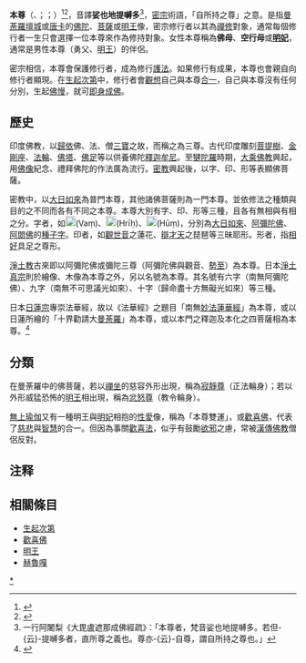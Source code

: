 {{漢傳密宗}}{{藏传佛教}}
{{主條目消歧義|本條目介紹的是[[佛教|佛教]][[密宗|密宗]]術語。對於「自稱」，請見「[[第一人稱|第一人稱]]」。}}

'''本尊'''（{{lang-sa|स्वेष्टदेवता|Sveṣṭadevatā}}、{{lang-sa|इष्टदेवता|Iṣṭadevatā}}；{{jpn|j=本尊|kn=ほんぞん|rm=honzon}}；{{bo|z=ཡི་དམ|w=''yi dam''}}）<ref>{{cite web|title=स्वेष्ट - словарь санскрита|url=http://learnsanskrit.ru/lexeme/4965f21c32e34ba6a972b19befe55dad.html|quote=/sveṣṭa/ (/sva + iṣṭa/)……dear to one's self|accessdate=2020-05-14|archive-date=2020-01-08|archive-url=https://web.archive.org/web/20200108035342/http://www.learnsanskrit.ru/lexeme/4965f21c32e34ba6a972b19befe55dad.html|dead-url=no}}</ref><ref>{{cite web |title=Digital Dictionary of Buddhism - 本尊 |url=http://www.buddhism-dict.net/ddb/pcache/67id(b672c-5c0a).html |access-date=2020-05-14 |archive-date=2020-11-16 |archive-url=https://web.archive.org/web/20201116213157/http://www.buddhism-dict.net/ddb/pcache/67id%28b672c-5c0a%29.html |dead-url=no }}</ref>，音譯'''娑也地提嚩多'''<ref>一行阿闍梨《大毘盧遮那成佛經疏》：「本尊者，梵音娑也地提嚩多。若但-{云}-提嚩多者，直所尊之義也。尊亦-{云}-自尊，謂自所持之尊也。」</ref>，[[密宗|密宗]]術語，「自所持之尊」之意。是指[[曼荼羅|曼荼羅]][[壇城|壇城]]或[[唐卡|唐卡]]的[[佛陀|佛陀]]、[[菩薩|菩薩]]或[[明王|明王]]像，密宗修行者以其為[[禪修|禪修]]對象，通常每個修行者一生只會選擇一位本尊來作為修持對象。女性本尊稱為'''佛母'''、'''空行母'''或'''[[明妃|明妃]]'''，通常是男性本尊（勇父、[[明王|明王]]）的伴侶。

密宗相信，本尊會保護修行者，成為修行[[護法神|護法]]。如果修行有成果，本尊也會親自向修行者顯現。在[[生起次第|生起次第]]中，修行者會[[觀想|觀想]]自己與本尊[[合一|合一]]，自己與本尊沒有任何分別，生起[[佛慢|佛慢]]，就可[[即身成佛|即身成佛]]。

==歷史==
印度佛教，以[[歸依|歸依]]佛、法、僧[[三寶|三寶]]之故，而稱之為三尊。古代印度雕刻[[菩提樹|菩提樹]]、[[金剛座|金剛座]]、[[法輪|法輪]]、[[佛塔|佛塔]]、[[佛足|佛足]]等以供養佛陀[[釋迦牟尼|釋迦牟尼]]。至[[犍陀羅|犍陀羅]]時期，[[大乘佛教|大乘佛教]]興起，用[[佛像|佛像]]紀念、禮拜佛陀的作法廣為流行。[[密教|密教]]興起後，以字、印、形等表顯佛菩薩。

密教中，以[[大日如來|大日如來]]為普門本尊，其他諸佛菩薩則為一門本尊。並依修法之種類與目的之不同而各有不同之本尊。本尊大別有字、印、形等三種，且各有無相與有相之分。字者，如[[File:BonjiVam.png|18px]](Vaṃ)、[[File:.Bonji-hrīḥ.svg|18px]](Hrīḥ)、[[File:BonjiHuum.png|18px]](Hūṃ)，分別為[[大日如來|大日如來]]、[[阿彌陀佛|阿彌陀佛]]、[[阿閦佛|阿閦佛]]的[[種子字|種子字]]。印者，如[[觀世音|觀世音]]之蓮花、[[辯才天|辯才天]]之琵琶等三昧耶形。形者，指[[相好|相好]]具足之尊形。

[[净土宗|淨土教]]古來即以阿彌陀佛或彌陀三尊（阿彌陀佛與觀音、[[大势至菩萨|勢至]]）為本尊。日本[[淨土真宗|淨土真宗]]則於繪像、木像為本尊之外，另以名號為本尊。其名號有六字（南無阿彌陀佛）、九字（南無不可思議光如來）、十字（歸命盡十方無礙光如來）等三種。

日本[[日蓮宗|日蓮宗]]專崇法華經，故以《法華經》之題目「南無[[妙法蓮華經|妙法蓮華經]]」為本尊，或以日蓮所繪的「十界勸請大[[曼荼羅|曼荼羅]]」為本尊，或以本門之釋迦及本化之四菩薩相為本尊。<ref>{{cite|title=〈大寶廣博樓閣經〉法略講|author=绍觉禅院}}</ref>

==分類==
在曼荼羅中的佛菩薩，若以[[禪坐|禪坐]]的慈容外形出現，稱為[[寂靜尊|寂靜尊]]（正法輪身）；若以外形威猛恐怖的[[明王|明王]]相出現，稱為[[忿怒尊|忿怒尊]]（教令輪身）。

[[無上瑜伽|無上瑜伽]]又有一種明王與[[明妃|明妃]]相抱的[[性愛|性愛]]像，稱為「本尊雙運」，或[[歡喜佛|歡喜佛]]，代表了[[慈悲|慈悲]]與[[智慧_(佛教)|智慧]]的合一。但因為事關[[歡喜法|歡喜法]]，似乎有鼓勵[[欲邪行|欲邪]]之慮，常被[[漢傳佛教|漢傳佛教]]僧侶反對。

==注释==
{{reflist}}

==相關條目==
*[[生起次第|生起次第]]
*[[歡喜佛|歡喜佛]]
*[[明王|明王]]
*[[赫魯嘎|赫魯嘎]]

{{DEFAULTSORT:Yidam}}
{{密宗}}
[[category:密教本尊|*]]